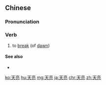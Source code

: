 ==Chinese==
{{zh-forms}}

===Pronunciation===
{{zh-pron
|m=tiānliàng
|c=tin1 loeng6
|w=1thi lian,1thi+3lian
|cat=v
}}

===Verb===
{{zh-verb}}

# to [[break]] (of [[dawn]])

====See also====
* {{zh-l|天明}}

[[ko:天亮]]
[[hu:天亮]]
[[mg:天亮]]
[[ja:天亮]]
[[chr:天亮]]
[[zh:天亮]]